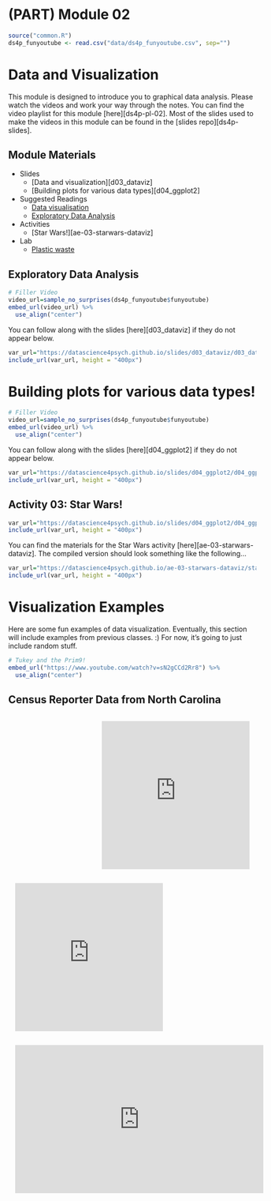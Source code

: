 # (PART) Module 02 {-}


```r
source("common.R")
ds4p_funyoutube <- read.csv("data/ds4p_funyoutube.csv", sep="")
```

# Data and Visualization

This module is designed to introduce you to graphical data analysis. Please watch the videos and work your way through the notes. You can find the video playlist for this module [here][ds4p-pl-02]. Most of the slides used to make the videos in this module can be found in the [slides repo][ds4p-slides].


## Module Materials

* Slides
  * [Data and visualization][d03_dataviz]
  * [Building plots for various data types][d04_ggplot2]
* Suggested Readings
  * [Data visualisation](https://r4ds.had.co.nz/data-visualisation.html)
  * [Exploratory Data Analysis](https://r4ds.had.co.nz/exploratory-data-analysis.html)
* Activities
  * [Star Wars!][ae-03-starwars-dataviz]
  
* Lab
	* [Plastic waste](#lab02)

## Exploratory Data Analysis
 
```r
# Filler Video
video_url=sample_no_surprises(ds4p_funyoutube$funyoutube)
embed_url(video_url) %>%
  use_align("center")
```

You can follow along with the slides [here][d03_dataviz] if they do not appear below.

```r
var_url="https://datascience4psych.github.io/slides/d03_dataviz/d03_dataviz.html"
include_url(var_url, height = "400px")
```

# Building plots for various data types!

```r
# Filler Video
video_url=sample_no_surprises(ds4p_funyoutube$funyoutube)
embed_url(video_url) %>%
  use_align("center")
```

You can follow along with the slides [here][d04_ggplot2] if they do not appear below.

```r
var_url="https://datascience4psych.github.io/slides/d04_ggplot2/d04_ggplot2.html"
include_url(var_url, height = "400px")
```


## Activity 03: Star Wars!

```r
var_url="https://datascience4psych.github.io/slides/d04_ggplot2/d04_ggplot2.html#19"
include_url(var_url, height = "400px")
```

You can find the materials for the Star Wars activity [here][ae-03-starwars-dataviz]. The compiled version should look something like the following...

```r
var_url="https://datascience4psych.github.io/ae-03-starwars-dataviz/starwars.html"
include_url(var_url, height = "400px")
```

# Visualization Examples

Here are some fun examples of data visualization. Eventually, this section will include examples from previous classes. :) For now, it's going to just include random stuff.

```r
# Tukey and the Prim9!
embed_url("https://www.youtube.com/watch?v=sN2gCCd2Rr8") %>%
  use_align("center")
```

## Census Reporter Data from North Carolina

<iframe id="cr-embed-04000US37-demographics-age-distribution_by_category" class="census-reporter-embed" src="https://s3.amazonaws.com/embed.censusreporter.org/1.0/iframe.html?geoID=04000US37&chartDataID=demographics-age-distribution_by_category&dataYear=2019&releaseID=ACS_2019_1-year&chartType=pie&chartHeight=200&chartQualifier=&chartTitle=Population+by+age+category&initialSort=-value&statType=percentage" frameborder="0" width="100%" height="300" style="margin: 1em; max-width: 300px; float: right;"></iframe>

<iframe id="cr-embed-04000US37-social-language-children" class="census-reporter-embed" src="https://s3.amazonaws.com/embed.censusreporter.org/1.0/iframe.html?geoID=04000US37&chartDataID=social-language-children&dataYear=2019&releaseID=ACS_2019_1-year&chartType=pie&chartHeight=200&chartQualifier=&chartTitle=Language+at+home%2C+children+5-17&initialSort=-value&statType=percentage" frameborder="0" width="100%" height="300" style="margin: 1em; max-width: 300px;float: left;"></iframe>

<script src="https://s3.amazonaws.com/embed.censusreporter.org/1.0/js/embed.chart.make.js"></script>
<iframe id="cr-embed-04000US37-social-educational_attainment_distribution" class="census-reporter-embed" src="https://s3.amazonaws.com/embed.censusreporter.org/1.0/iframe.html?geoID=04000US37&chartDataID=social-educational_attainment_distribution&dataYear=2019&releaseID=ACS_2019_1-year&chartType=histogram&chartHeight=200&chartQualifier=Universe%3A+Population+25+years+and+over&chartTitle=Population+by+minimum+level+of+education&initialSort=&statType=scaled-percentage" frameborder="0" width="100%" height="300" style="margin: 1em; max-width: 720px; "></iframe>


<script src="https://s3.amazonaws.com/embed.censusreporter.org/1.0/js/embed.chart.make.js"></script>


